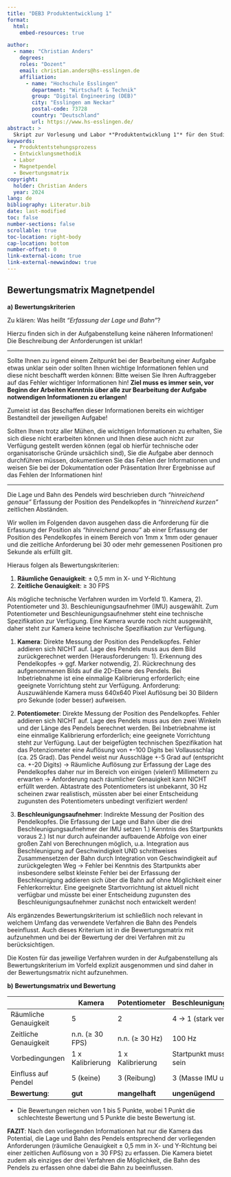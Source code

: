 ```yaml
---
title: "DEB3 Produktentwicklung 1"
format:
  html:
    embed-resources: true

author:
  - name: "Christian Anders"
    degrees: 
    roles: "Dozent"
    email: christian.anders@hs-esslingen.de
    affiliation: 
      - name: "Hochschule Esslingen"
        department: "Wirtschaft & Technik"
        group: "Digital Engineering (DEB)"
        city: "Esslingen am Neckar"
        postal-code: 73728
        country: "Deutschland"
        url: https://www.hs-esslingen.de/
abstract: > 
  Skript zur Vorlesung und Labor *"Produktentwicklung 1"* für den Studiengang Digital Engineering DEB3 im Wintersemester 2024/2025
keywords:
  - Produktentstehungsprozess
  - Entwicklungsmethodik
  - Labor 
  - Magnetpendel
  - Bewertungsmatrix
copyright: 
  holder: Christian Anders
  year: 2024
lang: de
bibliography: Literatur.bib
date: last-modified
toc: false
number-sections: false
scrollable: true
toc-location: right-body
cap-location: bottom
number-offset: 0
link-external-icon: true
link-external-newwindow: true
---
```


<!--
format:
  html:
    embed-resources: true
lang: de
bibliography: Literatur.bib
-->
<!-- 
::: {.callout-warning}
## WARNING!
**THIS DOCUMENT IS STILL WORK IN PROGRESS!!!**
:::
-->

 <!-- -------------------------------------------------------------------------

                       Lösung Bewertungsmatrix Magnetpendel

-------------------------------------------------------------------------- -->

::: {.callout-tip}
## Bewertungsmatrix Magnetpendel

**a)** **Bewertungskriterien**

Zu klären: Was heißt *"Erfassung der Lage und Bahn"*?

Hierzu finden sich in der Aufgabenstellung keine näheren Informationen! Die Beschreibung der Anforderungen ist unklar!

---

Sollte Ihnen zu irgend einem Zeitpunkt bei der Bearbeitung einer Aufgabe etwas unklar sein oder sollten Ihnen wichtige Informationen fehlen und diese nicht beschafft werden können: Bitte weisen Sie Ihren Auftraggeber auf das Fehler wichtiger Informationen hin! **Ziel muss es immer sein, vor Beginn der Arbeiten Kenntnis über alle zur Bearbeitung der Aufgabe notwendigen Informationen zu erlangen!** 

Zumeist ist das Beschaffen dieser Informationen bereits ein wichtiger Bestandteil der jeweiligen Aufgabe!

Sollten Ihnen trotz aller Mühen, die wichtigen Informationen zu erhalten, Sie sich diese nicht erarbeiten können und Ihnen diese auch nicht zur Verfügung gestellt werden können (egal ob hierfür technische oder organisatorische Gründe ursächlich sind), Sie die Aufgabe aber dennoch durchführen müssen, dokumentieren Sie das Fehlen der Informationen und weisen Sie bei der Dokumentation oder Präsentation Ihrer Ergebnisse auf das Fehlen der Informationen hin!

---

Die Lage und Bahn des Pendels wird beschrieben durch *"hinreichend genaue"* Erfassung der Position des Pendelkopfes in *"hinreichend kurzen"* zeitlichen Abständen. 

Wir wollen im Folgenden davon ausgehen dass die Anforderung für die Erfassung der Position als *"hinreichend genau"* ab einer Erfassung der Position des Pendelkopfes in einem Bereich von 1mm x 1mm oder genauer und die zeitliche Anforderung bei 30 oder mehr gemessenen Positionen pro Sekunde als erfüllt gilt.

Hieraus folgen als Bewertungskriterien:

1. **Räumliche Genauigkeit**: ± 0,5 mm in X- und Y-Richtung
2. **Zeitliche Genauigkeit**: ≥ 30 FPS 

Als mögliche technische Verfahren wurden im Vorfeld 1). Kamera, 2). Potentiometer und 3). Beschleunigungsaufnehmer (IMU) ausgewählt. Zum Potentiometer und Beschleunigungsaufnehmer steht eine technische Spezifikation zur Verfügung. Eine Kamera wurde noch nicht ausgewählt, daher steht zur Kamera keine technische Spezifikation zur Verfügung.

1. **Kamera**: Direkte Messung der Position des Pendelkopfes. Fehler addieren sich NICHT auf. Lage des Pendels muss aus dem Bild zurückgerechnet werden (Herausforderungen: 1). Erkennung des Pendelkopfes → ggf. Marker notwendig, 2). Rückrechnung des aufgenommenen Bilds auf die 2D-Ebene des Pendels. Bei Inbetriebnahme ist eine einmalige Kalibrierung erforderlich; eine geeignete Vorrichtung steht zur Verfügung. Anforderung: Auszuwählende Kamera muss 640x640 Pixel Auflösung bei 30 Bildern pro Sekunde (oder besser) aufweisen.

2. **Potentiometer**: Direkte Messung der Position des Pendelkopfes. Fehler addieren sich NICHT auf. Lage des Pendels muss aus den zwei Winkeln und der Länge des Pendels berechnet werden. Bei Inbetriebnahme ist eine einmalige Kalibrierung erforderlich; eine geeignete Vorrichtung steht zur Verfügung. Laut der beigefügten technischen Spezifikation hat das Potenziometer eine Auflösung von +-100 Digits bei Vollausschlag (ca. 25 Grad). Das Pendel weist nur Ausschläge +-5 Grad auf (entspricht ca. +-20 Digits) → Räumliche Auflösung zur Erfassung der Lage des Pendelkopfes daher nur im Bereich von einigen (vielen!) Millimetern zu erwarten → Anforderung nach räumlicher Genauigkeit kann NICHT erfüllt werden. Abtastrate des Potentiometers ist unbekannt, 30 Hz scheinen zwar realistisch, müssten aber bei einer Entscheidung zugunsten des Potentiometers unbedingt verifiziert werden!

3. **Beschleunigungsaufnehmer**: Indirekte Messung der Position des Pendelkopfes. Die Erfassung der Lage und Bahn über die drei Beschleunigungsaufnehmer der IMU setzen 1.) Kenntnis des Startpunkts voraus 2.) Ist nur durch aufeinander aufbauende Abfolge von einer großen Zahl von Berechnungen möglich, u.a. Integration aus Beschleunigung auf Geschwindigkeit UND schrittweises Zusammensetzen der Bahn durch Integration von Geschwindigkeit auf zurückgelegten Weg → Fehler bei Kenntnis des Startpunkts aber insbesondere selbst kleinste Fehler bei der Erfassung der Beschleunigung addieren sich über die Bahn auf ohne Möglichkeit einer Fehlerkorrektur. Eine geeignete Startvorrichtung ist aktuell nicht verfügbar und müsste bei einer Entscheidung zugunsten des Beschleunigungsaufnehmer zunächst noch entwickelt werden!

Als ergänzendes Bewertungskriterium ist schließlich noch relevant in welchem Umfang das verwendete Verfahren die Bahn des Pendels beeinflusst. Auch dieses Kriterium ist in die Bewertungsmatrix mit aufzunehmen und bei der Bewertung der drei Verfahren mit zu berücksichtigen. 

Die Kosten für das jeweilige Verfahren wurden in der Aufgabenstellung als Bewertungskriterium im Vorfeld explizit ausgenommen und sind daher in der Bewertungsmatrix nicht aufzunehmen.


**b)** **Bewertungsmatrix und Bewertung**

|                       | Kamera           | Potentiometer    | Beschleunigungsaufnehmer     |
|-----------------------|------------------|------------------|------------------------------|
| Räumliche Genauigkeit | 5                | 2                | 4 → 1 (stark veränderlich)   | 
| Zeitliche Genauigkeit | n.n. (≥ 30 FPS)  | n.n. (≥ 30 Hz)   | 100 Hz                       | 
| Vorbedingungen        | 1 x Kalibrierung | 1 x Kalibrierung | Startpunkt muss bekannt sein | 
| Einfluss auf Pendel   | 5 (keine)        | 3 (Reibung)      | 3 (Masse IMU und Kabel)      | 
| **Bewertung**:        | **gut**          | **mangelhaft**   | **ungenügend**               | 

+ Die Bewertungen reichen von 1 bis 5 Punkte, wobei 1 Punkt die schlechteste Bewertung und 5 Punkte die beste Bewertung ist.


**FAZIT**: Nach den vorliegenden Informationen hat nur die Kamera das Potential, die Lage und Bahn des Pendels entsprechend der vorliegenden Anforderungen (räumliche Genauigkeit ± 0,5 mm in X- und Y-Richtung bei einer zeitlichen Auflösung von ≥ 30 FPS) zu erfassen. Die Kamera bietet zudem als einziges der drei Verfahren die Möglichkeit, die Bahn des Pendels zu erfassen ohne dabei die Bahn zu beeinflussen.
:::
  